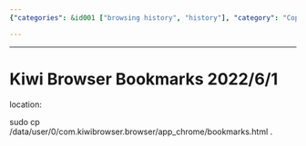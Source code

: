 ```yaml
---
{"categories": &id001 ["browsing history", "history"], "category": "Copying and Moving Files", "date": "2022-06-01 03:15:15", "description": "In this text, the user is given instructions on how to copy their Kiwi Browser bookmarks from an Android device to a new location. The command 'sudo cp' is used along with a specific file path to accomplish this task. The date provided is June 1st, 2022.", "tags": *id001, "title": "Kiwi Browser Bookmarks"}

---
```


------

# Kiwi Browser Bookmarks 2022/6/1

location:

sudo cp /data/user/0/com.kiwibrowser.browser/app_chrome/bookmarks.html .

